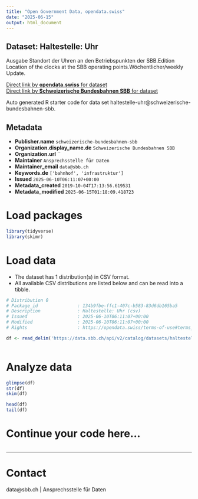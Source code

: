 ```yaml
---
title: "Open Government Data, opendata.swiss"
date: "2025-06-15"
output: html_document
---
```


## Dataset: Haltestelle: Uhr

Ausgabe Standort der Uhren an den Betriebspunkten der SBB.Edition Location of the clocks at the SBB operating points.Wöchentlicher/weekly Update.

[Direct link by **opendata.swiss** for dataset](https://opendata.swiss/de/dataset/haltestelle-uhr)<br>
[Direct link by **Schweizerische Bundesbahnen SBB** for dataset](https://data.sbb.ch/explore/dataset/haltestelle-uhr/)

Auto generated R starter code for data set haltestelle-uhr@schweizerische-bundesbahnen-sbb.

## Metadata

- **Publisher.name** `schweizerische-bundesbahnen-sbb`
- **Organization.display_name.de** `Schweizerische Bundesbahnen SBB`
- **Organization.url** ``
- **Maintainer** `Ansprechsstelle für Daten`
- **Maintainer_email** `data@sbb.ch`
- **Keywords.de** `['bahnhof', 'infrastruktur']`
- **Issued** `2025-06-10T06:11:07+00:00`
- **Metadata_created** `2019-10-04T17:13:56.619531`
- **Metadata_modified** `2025-06-15T01:18:09.418723`


# Load packages

```r

library(tidyverse)
library(skimr)

```

# Load data

-   The dataset has 1 distribution(s) in CSV format.
-   All available CSV distributions are listed below and can be read into a tibble.

```r

# Distribution 0
# Package_id               : 134b9fbe-ffc1-407c-b583-83d6db165ba5
# Description              : Haltestelle: Uhr (csv)
# Issued                   : 2025-06-10T06:11:07+00:00
# Modified                 : 2025-06-10T06:11:07+00:00
# Rights                   : https://opendata.swiss/terms-of-use#terms_by

df <- read_delim('https://data.sbb.ch/api/v2/catalog/datasets/haltestelle-uhr/exports/csv?use_labels=true')



```

# Analyze data

```r

glimpse(df)
str(df)
skim(df)

head(df)
tail(df)

```

# Continue your code here...

```r

```

------------------------------------------------------------------------

# Contact

data@sbb.ch | Ansprechsstelle für Daten
